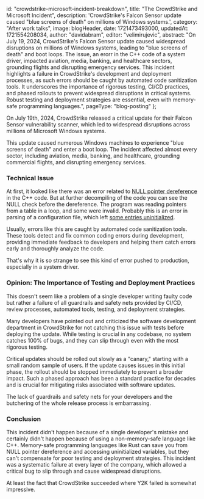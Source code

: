 
  id: "crowdstrike-microsoft-incident-breakdown",
  title:
    "The CrowdStrike and Microsoft Incident",
  description:
    'CrowdStrike\'s Falcon Sensor update caused "blue screens of death" on millions of Windows systems.',
  category: "After work talks",
  image: blogHeader,
  date: 1721473493000,
  updatedAt: 1721554208034,
  author: "davidabram",
  editor: "velimirujevic",
  abstract: "On July 19, 2024, CrowdStrike's Falcon Sensor update caused widespread disruptions on millions of Windows systems, leading to \"blue screens of death\" and boot loops. The issue, an erorr in the C++ code of a system driver, impacted aviation, media, banking, and healthcare sectors, grounding flights and disrupting emergency services. This incident highlights a failure in CrowdStrike's development and deployment processes, as such errors should be caught by automated code sanitization tools. It underscores the importance of rigorous testing, CI/CD practices, and phased rollouts to prevent widespread disruptions in critical systems. Robust testing and deployment strategies are essential, even with memory-safe programming languages.",
  pageType: "blog-posting"
};


On July 19th, 2024, CrowdStrike released a critical update for their Falcon Sensor vulnerability scanner, which led to widespread disruptions across millions of Microsoft Windows systems.

This update caused numerous Windows machines to experience "blue screens of death" and enter a boot loop. The incident affected almost every sector, including aviation, media, banking, and healthcare, grounding commercial flights, and disrupting emergency services.

### Technical Issue

At first, it looked like there was an error related to [NULL pointer dereference](https://cwe.mitre.org/data/definitions/476.html) in the C++ code. But at further decompiling of the code you can see the NULL check before the dereference. The program was reading pointers from a table in a loop, and some were invalid. Probably this is an error in parsing of a configuration file, which left [some entries uninitialized](https://cwe.mitre.org/data/definitions/824.html).

Usually, errors like this are caught by automated code sanitization tools. These tools detect and fix common coding errors during development, providing immediate feedback to developers and helping them catch errors early and thoroughly analyze the code.

That's why it is so strange to see this kind of error pushed to production, especially in a system driver.

### Opinion: The Importance of Testing and Deployment Practices

This doesn't seem like a problem of a single developer writing faulty code but rather a failure of all guardrails and safety nets provided by CI/CD, review processes, automated tools, testing, and deployment strategies.

Many developers have pointed out and criticized the software development department in CrowdStrike for not catching this issue with tests before deploying the update. While testing is crucial in any codebase, no system catches 100% of bugs, and they can slip through even with the most rigorous testing.

Critical updates should be rolled out slowly as a "canary," starting with a small random sample of users. If the update causes issues in this initial phase, the rollout should be stopped immediately to prevent a broader impact. Such a phased approach has been a standard practice for decades and is crucial for mitigating risks associated with software updates.

The lack of guardrails and safety nets for your developers and the butchering of the whole release process is embarrassing.

### Conclusion

This incident didn't happen because of a single developer's mistake and certainly didn't happen because of using a non-memory-safe language like C++. Memory-safe programming languages like Rust can save you from NULL pointer dereference and accessing uninitialized variables, but they can't compensate for poor testing and deployment strategies. This incident was a systematic failure at every layer of the company, which allowed a critical bug to slip through and cause widespread disruptions.

At least the fact that CrowdStrike succeeded where Y2K failed is somewhat impressive.



